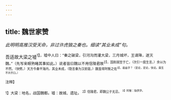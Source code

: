 ```yaml
---
---
---
```

title: 魏世家赞
---



*此明明高推汉受天命，非过许虎狼之秦也。细读“其业未成”句。*

吾适故大梁之墟<sup>1】，墟中人曰：“秦之破梁，引河沟而灌大梁，三月城坏，王请降，遂灭魏。”（先写亲眼熟睹其事如此。）说者皆曰魏以不用信陵君故<sup>2】，国削弱至于亡，（次引一腐生言。）余以为不然。（快劈。）天方令秦平海内，其业未成，（隐言秦为汉前驱。）魏虽得阿衡之佐<sup>3】，曷益乎？（至论，定论，快论。腐生不许开口。）

<sup>注释】

<sup>1】大梁：地名，战国魏都。墟：故城、遗址。
<sup>2】信陵君，即魏公子无忌。
<sup>3】阿衡：指伊尹。